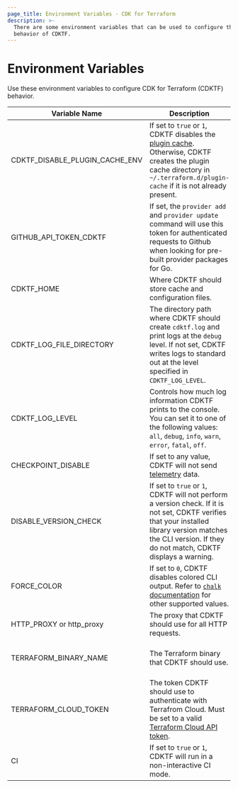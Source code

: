 ```yaml
---
page_title: Environment Variables - CDK for Terraform
description: >-
  There are some environment variables that can be used to configure the
  behavior of CDKTF.
---
```


# Environment Variables

Use these environment variables to configure CDK for Terraform (CDKTF) behavior.

| Variable Name                  | Description                                                                                                                                                                                                                   | Default                      |
| ------------------------------ | ----------------------------------------------------------------------------------------------------------------------------------------------------------------------------------------------------------------------------- | ---------------------------- |
| CDKTF_DISABLE_PLUGIN_CACHE_ENV | If set to `true` or `1`, CDKTF disables the [plugin cache](/terraform/cli/config/config-file#provider-plugin-cache). Otherwise, CDKTF creates the plugin cache directory in `~/.terraform.d/plugin-cache` if it is not already present. |                              |
| GITHUB_API_TOKEN_CDKTF         | If set, the `provider add` and `provider update` command will use this token for authenticated requests to Github when looking for pre-built provider packages for Go.                                                        |                              |
| CDKTF_HOME                     | Where CDKTF should store cache and configuration files.                                                                                                                                                                       | `~/.cdktf`                   |
| CDKTF_LOG_FILE_DIRECTORY       | The directory path where CDKTF should create `cdktf.log` and print logs at the `debug` level. If not set, CDKTF writes logs to standard out at the level specified in `CDKTF_LOG_LEVEL`.                                      | standard out                 |
| CDKTF_LOG_LEVEL                | Controls how much log information CDKTF prints to the console. You can set it to one of the following values: `all`, `debug`, `info`, `warn`, `error`, `fatal`, `off`.                                                        | `warn`                       |
| CHECKPOINT_DISABLE             | If set to any value, CDKTF will not send [telemetry](/terraform/cdktf/telemetry) data.                                                                                                                                                  |                              |
| DISABLE_VERSION_CHECK          | If set to `true` or `1`, CDKTF will not perform a version check. If it is not set, CDKTF verifies that your installed library version matches the CLI version. If they do not match, CDKTF displays a warning.                |                              |
| FORCE_COLOR                    | If set to `0`, CDKTF disables colored CLI output. Refer to [`chalk` documentation](https://github.com/chalk/chalk#supportscolor) for other supported values.                                                                  |                              |
| HTTP_PROXY or http_proxy       | The proxy that CDKTF should use for all HTTP requests.                                                                                                                                                                        |                              |
| TERRAFORM_BINARY_NAME          | The Terraform binary that CDKTF should use.                                                                                                                                                                                   | The Terraform binary in path |
| TERRAFORM_CLOUD_TOKEN          | The token CDKTF should use to authenticate with Terrafrom Cloud. Must be set to a valid [Terraform Cloud API token](/terraform/cloud-docs/users-teams-organizations/api-tokens).                                                        |                              |
| CI                             | If set to `true` or `1`, CDKTF will run in a non-interactive CI mode.                                                                                                                                                         |                              |
